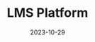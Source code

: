 ---
title: LMS Platform
description: A fullstack Udemy clone
url: https://ltwoz-lms.vercel.app
githubUrl: https://github.com/Ltwoz/lms-platform
date: "2023-10-29"
screenshot: https://media.discordapp.net/attachments/609919287024680961/1176356003835543613/Screenshot_from_2023-11-21_09-54-04.png?ex=656e91e6&is=655c1ce6&hm=1d6a0f3bc6de8dfd6e307075e04662426e60d0f4ef9217f17ab43e943ffb984a&=
---